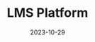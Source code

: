 ---
title: LMS Platform
description: A fullstack Udemy clone
url: https://ltwoz-lms.vercel.app
githubUrl: https://github.com/Ltwoz/lms-platform
date: "2023-10-29"
screenshot: https://media.discordapp.net/attachments/609919287024680961/1176356003835543613/Screenshot_from_2023-11-21_09-54-04.png?ex=656e91e6&is=655c1ce6&hm=1d6a0f3bc6de8dfd6e307075e04662426e60d0f4ef9217f17ab43e943ffb984a&=
---